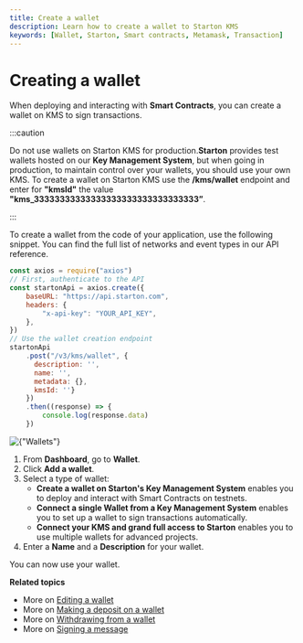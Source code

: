 ```yaml
---
title: Create a wallet
description: Learn how to create a wallet to Starton KMS
keywords: [Wallet, Starton, Smart contracts, Metamask, Transaction]
---
```


# Creating a wallet

When deploying and interacting with **Smart Contracts**, you can create a wallet on KMS to sign transactions.

:::caution

Do not use wallets on Starton KMS for production.**Starton** provides test wallets hosted on our **Key Management System**, but when going in production, to maintain control over your wallets, you should use your own KMS. To create a wallet on Starton KMS use the **/kms/wallet** endpoint and enter for **"kmsId"** the value  **"kms_33333333333333333333333333333333”**.

:::

<Tabs>
<TabItem value="code" label="From Code">
To create a wallet from the code of your application, use the following snippet.
You can find the full list of networks and event types in our <Link to="/api-reference">API reference</Link>.

```js
const axios = require("axios")
// First, authenticate to the API
const startonApi = axios.create({
	baseURL: "https://api.starton.com",
	headers: {
		"x-api-key": "YOUR_API_KEY",
	},
})
// Use the wallet creation endpoint
startonApi
	.post("/v3/kms/wallet", {
	  description: '', 
	  name: '', 
	  metadata: {}, 
	  kmsId: ''}
	})
	.then((response) => {
		console.log(response.data)
	})
```
</TabItem>
<TabItem value="dashboard" label="From Webapp">
<Image img={Withdraw} alt={"Wallets"} />

1. From **Dashboard**, go to **Wallet**.
1. Click **Add a wallet**.
1. Select a type of wallet:
    - **Create a wallet on Starton's Key Management System** enables you to deploy and interact with Smart Contracts on testnets.
    - **Connect a single Wallet from a Key Management System** enables you to set up a wallet to sign transactions automatically.
    - **Connect your KMS and grand full access to Starton** enables you to use multiple wallets for advanced projects.
1. Enter a **Name** and a **Description** for your wallet.

You can now use your wallet.


</TabItem>
</Tabs>

**Related topics**

-   More on [Editing a wallet](/docs/wallet/editing-a-wallet)
-   More on [Making a deposit on a wallet](/docs/wallet/deposit-on-wallet)
-   More on [Withdrawing from a wallet](/docs/wallet/withdraw)
-   More on [Signing a message](/docs/wallet/message-signing)

